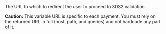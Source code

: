   
<ParamField body="SecureModeRedirectURL" type="string">  
<MaxLength255Characters />     
The URL to which to redirect the user to proceed to 3DS2 validation.

**Caution:** This variable URL is specific to each payment. You must rely on the returned URL in full (host, path, and queries) and not hardcode any part of it.
</ParamField>